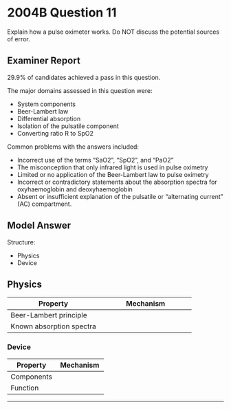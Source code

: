 # 2004B Question 11

Explain how a pulse oximeter works. Do NOT discuss the potential sources of error.


## Examiner Report

29.9% of candidates achieved a pass in this question.


The major domains assessed in this question were:

* System components
* Beer-Lambert law
* Differential absorption
* Isolation of the pulsatile component
* Converting ratio R to SpO2


Common problems with the answers included:

* Incorrect use of the terms “SaO2”, “SpO2”, and “PaO2”
* The misconception that only infrared light is used in pulse oximetry
* Limited or no application of the Beer-Lambert law to pulse oximetry
* Incorrect or contradictory statements about the absorption spectra for oxyhaemoglobin and deoxyhaemoglobin
* Absent or insufficient explanation of the pulsatile or “alternating current” (AC) compartment.


## Model Answer

Structure:

- Physics
- Device


## Physics


|Property|Mechanism|
| -- | -- |
|Beer-Lambert principle|<p>- $Absorption \propto concentration$of the absorbing substance in the medium (Beer’s law)</p><p>- $Absorption \propto distance travelled$(Lambert’s law)</p><p>- Describes the basis for, but not the functioning of, the pulse oximeter</p>|
|Known absorption spectra|<p>- 940nm: O~2~Hb > HHb</p><p>- 660nm: O~2~Hb < HHb</p>|


### Device


|Property|Mechanism|
| -- | -- |
|Components|<p>- Probe on the finger, nose, ear</p><p>- Two monochromatic LEDs on one side, rapid on and off</p><p>- Photodetector on the other side</p><p>- Electrical cable</p><p>- Processor</p><p>- Display: SPO~2~ and plethysmograph</p>|
|Function|<p>1. Pulsatile signal isolated</p><p>- Excludes venous and tissue absorption</p><br><p>2. Ratio of absorbances calculated</p><p>$R =$${Pulsatile_{660} / Non-Pulsatile_{660}} \over Pulsatile_{940} / Non-Pulsatile_{940}$</p><br><p>3. Ratio correlated with SaO~2~ derived from experiments</p><p>- R 0.4 → 100%</p><p>- R 1 → 85%</p><p>- R 2 → 50%</p>|


--- 

 